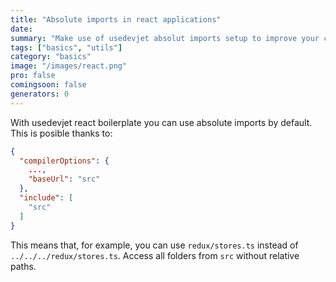 ```yaml
---
title: "Absolute imports in react applications"
date: 
summary: "Make use of usedevjet absolut imports setup to improve your code speed"
tags: ["basics", "utils"]
category: "basics" 
image: "/images/react.png"
pro: false
comingsoon: false
generators: 0
---
```


With usedevjet react boilerplate you can use absolute imports by default. This is posible thanks to:

```json:tsconfig.json {4,7}
{
  "compilerOptions": {
    ...,
    "baseUrl": "src"
  },
  "include": [
    "src"
  ]
}
```

This means that, for example, you can use `redux/stores.ts` instead of `../../../redux/stores.ts`. Access all folders from `src` without relative paths.
